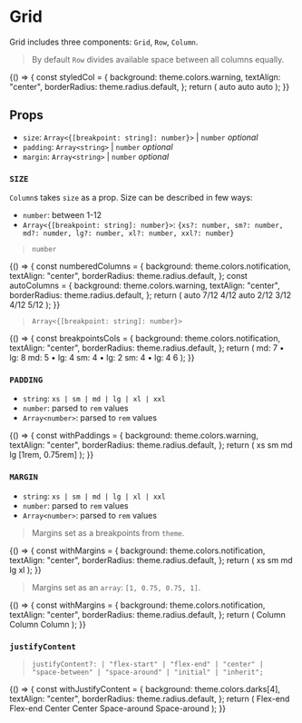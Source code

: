 
<Meta title="Layout/Grid" component={Grid} />

# Grid

Grid includes three components: `Grid`, `Row`, `Column`.

> By default `Row` divides available space between all columns equally.

<Preview>
  <Story name="basic">
    {() => {
      const styledCol = {
        background: theme.colors.warning,
        textAlign: "center",
        borderRadius: theme.radius.default,
      };
      return (
        <Grid>
          <Row>
            <Column style={styledCol}>
              <Text>auto</Text>
            </Column>
            <Column style={styledCol}>
              <Text>auto</Text>
            </Column>
            <Column style={styledCol}>
              <Text>auto</Text>
            </Column>
          </Row>
        </Grid>
      );
    }}
  </Story>
</Preview>

## Props

- `size`: `Array<{[breakpoint: string]: number}>` | `number` _optional_
- `padding`: `Array<string>` | `number` _optional_
- `margin`: `Array<string>` | `number` _optional_

### `SIZE`

`Column`s takes `size` as a prop. Size can be described in few ways:

- `number`: between 1-12
- `Array<{[breakpoint: string]: number}>`: `{xs?: number, sm?: number, md?: numder, lg?: number, xl?: number, xxl?: number}`

> `number`

<Preview>
  <Story name="size/number">
    {() => {
      const numberedColumns = {
        background: theme.colors.notification,
        textAlign: "center",
        borderRadius: theme.radius.default,
      };
      const autoColumns = {
        background: theme.colors.warning,
        textAlign: "center",
        borderRadius: theme.radius.default,
      };
      return (
        <Grid>
          <Row>
            <Column style={autoColumns}>
              <Text>auto</Text>
            </Column>
            <Column size={8} style={numberedColumns}>
              <Text>7/12</Text>
            </Column>
          </Row>
          <Row>
            <Column size={4} style={numberedColumns}>
              <Text>4/12</Text>
            </Column>
            <Column style={autoColumns}>
              <Text>auto</Text>
            </Column>
            <Column size={2} style={numberedColumns}>
              <Text>2/12</Text>
            </Column>
          </Row>
          <Row>
            <Column size={3} style={numberedColumns}>
              <Text>3/12</Text>
            </Column>
            <Column size={4} style={numberedColumns}>
              <Text>4/12</Text>
            </Column>
            <Column size={5} style={numberedColumns}>
              <Text>5/12</Text>
            </Column>
          </Row>
        </Grid>
      );
    }}
  </Story>
</Preview>

> `Array<{[breakpoint: string]: number}>`

<Preview>
  <Story name="size/breakpoints">
    {() => {
      const breakpointsCols = {
        background: theme.colors.notification,
        textAlign: "center",
        borderRadius: theme.radius.default,
      };
      return (
        <Grid color={theme.colors.white}>
          <Row>
            <Column size={{ sm: 7, lg: 8 }} style={breakpointsCols}>
              <Text>md: 7 • lg: 8</Text>
            </Column>
            <Column size={{ sm: 5, lg: 4 }} style={breakpointsCols}>
              <Text>md: 5 • lg: 4</Text>
            </Column>
          </Row>
          <Row>
            <Column size={{ sm: 3, lg: 2 }} style={breakpointsCols}>
              <Text>sm: 4 • lg: 2</Text>
            </Column>
            <Column size={{ sm: 3, lg: 4 }} style={breakpointsCols}>
              <Text>sm: 4 • lg: 4</Text>
            </Column>
            <Column size={6} style={breakpointsCols}>
              <Text>6</Text>
            </Column>
          </Row>
        </Grid>
      );
    }}
  </Story>
</Preview>

### `PADDING`

- `string`: `xs | sm | md | lg | xl | xxl`
- `number`: parsed to `rem` values
- `Array<number>`: parsed to `rem` values

<Preview>
  <Story name="paddings">
    {() => {
      const withPaddings = {
        background: theme.colors.warning,
        textAlign: "center",
        borderRadius: theme.radius.default,
      };
      return (
        <Grid>
          <Row>
            <Column padding="xs" style={withPaddings}>
              <Text>xs</Text>
            </Column>
            <Column padding="sm" style={withPaddings}>
              <Text>sm</Text>
            </Column>
            <Column padding="md" style={withPaddings}>
              <Text>md</Text>
            </Column>
            <Column padding="lg" style={withPaddings}>
              <Text>lg</Text>
            </Column>
            <Column padding={[1, 0.75, 0.75, 1]} style={withPaddings}>
              <Text>[1rem, 0.75rem]</Text>
            </Column>
          </Row>
        </Grid>
      );
    }}
  </Story>
</Preview>

### `MARGIN`

- `string`: `xs | sm | md | lg | xl | xxl`
- `number`: parsed to `rem` values
- `Array<number>`: parsed to `rem` values

> Margins set as a breakpoints from `theme`.

<Preview>
  <Story name="margins">
    {() => {
      const withMargins = {
        background: theme.colors.notification,
        textAlign: "center",
        borderRadius: theme.radius.default,
      };
      return (
        <Grid>
          <Row>
            <Column margin="xs" style={withMargins}>
              <Text>xs</Text>
            </Column>
            <Column margin="sm" style={withMargins}>
              <Text>sm</Text>
            </Column>
            <Column margin="md" style={withMargins}>
              <Text>md</Text>
            </Column>
            <Column margin="lg" style={withMargins}>
              <Text>lg</Text>
            </Column>
            <Column margin="xl" style={withMargins}>
              <Text>xl</Text>
            </Column>
          </Row>
        </Grid>
      );
    }}
  </Story>
</Preview>

> Margins set as an `array`: `[1, 0.75, 0.75, 1]`.

<Preview>
  <Story name="array">
    {() => {
      const withMargins = {
        background: theme.colors.notification,
        textAlign: "center",
        borderRadius: theme.radius.default,
      };
      return (
        <Grid>
          <Row>
            <Column margin={[1, 0.75, 0.75, 1]} style={withMargins}>
              <Text>Column</Text>
            </Column>
            <Column margin={[1, 0.75, 0.75, 1]} style={withMargins}>
              <Text>Column</Text>
            </Column>
            <Column margin={[1, 0.75, 0.75, 1]} style={withMargins}>
              <Text>Column</Text>
            </Column>
          </Row>
        </Grid>
      );
    }}
  </Story>
</Preview>

### `justifyContent`

> `justifyContent?: | "flex-start" | "flex-end" | "center" | "space-between" | "space-around" | "initial" | "inherit";`

<Preview>
  <Story name="justifyContent">
    {() => {
      const withJustifyContent = {
        background: theme.colors.darks[4],
        textAlign: "center",
        borderRadius: theme.radius.default,
      };
      return (
        <Grid>
          <Row justifyContent="flex-end">
            <Column size={2} style={withJustifyContent}>
              <Text>Flex-end</Text>
            </Column>
            <Column size={2} style={withJustifyContent}>
              <Text>Flex-end</Text>
            </Column>
          </Row>
          <Row justifyContent="center">
            <Column size={2} style={withJustifyContent}>
              <Text>Center</Text>
            </Column>
            <Column size={2} style={withJustifyContent}>
              <Text>Center</Text>
            </Column>
          </Row>
          <Row justifyContent="space-around">
            <Column size={2} style={withJustifyContent}>
              <Text>Space-around</Text>
            </Column>
            <Column size={2} style={withJustifyContent}>
              <Text>Space-around</Text>
            </Column>
          </Row>
        </Grid>
      );
    }}
  </Story>
</Preview>
